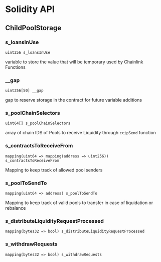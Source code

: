 # Solidity API

## ChildPoolStorage

### s_loansInUse

```solidity
uint256 s_loansInUse
```

variable to store the value that will be temporary used by Chainlink Functions

### __gap

```solidity
uint256[50] __gap
```

gap to reserve storage in the contract for future variable additions

### s_poolChainSelectors

```solidity
uint64[] s_poolChainSelectors
```

array of chain IDS of Pools to receive Liquidity through `ccipSend` function

### s_contractsToReceiveFrom

```solidity
mapping(uint64 => mapping(address => uint256)) s_contractsToReceiveFrom
```

Mapping to keep track of allowed pool senders

### s_poolToSendTo

```solidity
mapping(uint64 => address) s_poolToSendTo
```

Mapping to keep track of valid pools to transfer in case of liquidation or rebalance

### s_distributeLiquidityRequestProcessed

```solidity
mapping(bytes32 => bool) s_distributeLiquidityRequestProcessed
```

### s_withdrawRequests

```solidity
mapping(bytes32 => bool) s_withdrawRequests
```

